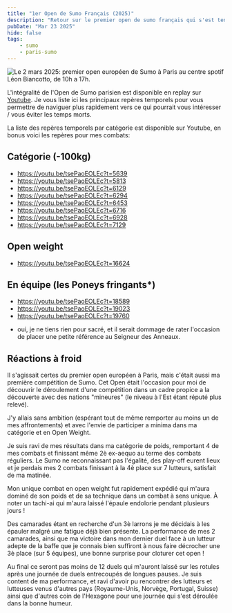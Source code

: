 ```yaml
---
title: "1er Open de Sumo Français (2025)"
description: "Retour sur le premier open de sumo français qui s'est tenu le dimanche 2 mars 2025"
pubDate: "Mar 23 2025"
hide: false
tags:
    - sumo
    - paris-sumo
---
```


![Le 2 mars 2025: premier open européen de Sumo à Paris au centre spotif Léon Biancotto, de 10h a 17h.](../../assets/images/open-sumo-fr-2025.png)

L'intégralité de l'Open de Sumo parisien est disponible en replay sur [Youtube](https://www.youtube.com/watch?v=tsePaoEOLEc).
Je vous liste ici les principaux repères temporels pour vous permettre de naviguer plus rapidement vers ce qui pourrait vous intéresser / vous éviter les temps morts.

La liste des repères temporels par catégorie est disponible sur Youtube, en bonus voici les repères pour mes combats:

## Catégorie (-100kg)
- https://youtu.be/tsePaoEOLEc?t=5639
- https://youtu.be/tsePaoEOLEc?t=5813
- https://youtu.be/tsePaoEOLEc?t=6129
- https://youtu.be/tsePaoEOLEc?t=6294
- https://youtu.be/tsePaoEOLEc?t=6453
- https://youtu.be/tsePaoEOLEc?t=6716
- https://youtu.be/tsePaoEOLEc?t=6928
- https://youtu.be/tsePaoEOLEc?t=7129

## Open weight
- https://youtu.be/tsePaoEOLEc?t=16624

## En équipe (les Poneys fringants*)
- https://youtu.be/tsePaoEOLEc?t=18589
- https://youtu.be/tsePaoEOLEc?t=19023
- https://youtu.be/tsePaoEOLEc?t=19760

* oui, je ne tiens rien pour sacré, et il serait dommage de rater l'occasion de placer une petite référence au Seigneur des Anneaux.

## Réactions à froid
Il s'agissait certes du premier open européen à Paris, mais c'était aussi ma première compétition de Sumo.
Cet Open était l'occasion pour moi de découvrir le déroulement d'une compétition dans un cadre propice a la découverte avec des nations "mineures" (le niveau à l'Est étant réputé plus relevé).

J'y allais sans ambition (espérant tout de même remporter au moins un de mes affrontements) et avec l'envie de participer a minima dans ma catégorie et en Open Weight.

Je suis ravi de mes résultats dans ma catégorie de poids, remportant 4 de mes combats et finissant même 2è ex-aequo au terme des combats réguliers. Le Sumo ne reconnaissant pas l'égalité,
des play-off eurent lieux et je perdais mes 2 combats finissant à la 4è place sur 7 lutteurs, satisfait de ma matinée.

Mon unique combat en open weight fut rapidement expédié qui m'aura dominé de son poids et de sa technique dans un combat à sens unique.
À noter un tachi-ai qui m'aura laissé l'épaule endolorie pendant plusieurs jours !

Des camarades étant en recherche d'un 3è larrons je me décidais à les épauler malgré une fatigue déjà bien présente. La performance de mes 2 camarades,
ainsi que ma victoire dans mon dernier duel face à un lutteur adepte de la baffe que je connais bien suffiront à nous faire décrocher une 3è place (sur 5 équipes), une bonne surprise pour cloturer cet open !

Au final ce seront pas moins de 12 duels qui m'auront laissé sur les rotules après une journée de duels entrecoupés de longues pauses. Je suis content de ma performance,
et ravi d'avoir pu rencontrer des lutteurs et lutteuses venus d'autres pays (Royaume-Unis, Norvège, Portugal, Suisse) ainsi que d'autres coin de l'Hexagone pour une journée qui s'est déroulée dans la bonne humeur.


